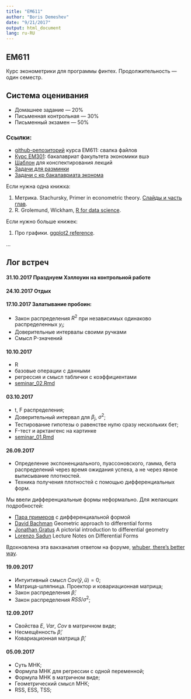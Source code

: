 ```yaml
---
title: "EM611"
author: "Boris Demeshev"
date: "9/21/2017"
output: html_document
lang: ru-RU
---
```


## EM611

Курс эконометрики для программы финтех. Продолжительность — один семестр.

## Система оценивания

* Домашнее задание — 20%
* Письменная контрольная — 30%
* Письменный экзамен — 50%

### Ссылки:

* [github-репозиторий](https://github.com/bdemeshev/em611) курса EM611: свалка файлов
* [Курс EM301](http://bdemeshev.github.io/em301/): бакалавриат факультета экономики вшэ
* [Шаблон](https://github.com/bdemeshev/em611/blob/master/2017/note_template/note_template.tex) для конспектирования лекций
* [Задачи для разминки](https://github.com/bdemeshev/metrics_pro/raw/master/metrics_pro.pdf)
* [Задачи с кр бакалавриата эконома](https://github.com/bdemeshev/metrics_hse_exams/raw/master/metrics_hse_exams.pdf)


Если нужна одна книжка:

1. Метрика. Stachursky, Primer in econometric theory. [Слайды и часть глав](http://johnstachurski.net/emet.html).
1. R. Grolemund, Wickham, [R for data science](http://r4ds.had.co.nz).

Если нужно больше книжек:

1. Про графики. [ggplot2 reference](http://ggplot2.tidyverse.org/reference/).

...


## Лог встреч

#### 31.10.2017 Празднуем Хэллоуин на контрольной работе

#### 24.10.2017 Отдых

#### 17.10.2017 Залатывание пробоин:

* Закон распределения $R^2$ при независимых одинаково распределенных $y_i$;
* Доверительные интервалы своими ручками
* Смысл P-значений


#### 10.10.2017 

* R
* базовые операции с данными
* регрессия и смысл таблички с коэффициентами
* [seminar_02.Rmd](https://github.com/bdemeshev/em611/blob/master/2017/seminar_02/seminar_2.Rmd)

#### 03.10.2017

* t, F распределения;
* Доверительный интервал для $\beta_j$, $\sigma^2$;
* Тестирование гипотезы о равенстве нулю сразу нескольких бет;
* F-тест и арктангенс на картинке
* [seminar_01.Rmd](https://github.com/bdemeshev/em611/blob/master/2017/seminar_01/seminar_1.Rmd)

#### 26.09.2017

* Определение экспоненциального, пуассоновского, гамма, бета распределений через время ожидания успеха, а не через явное выписывание плотностей.
* Техника получения плотностей с помощью дифференциальных форм.

Мы ввели дифференциальные формы неформально. Для желающих подробностей:

* [Пара примеров](https://github.com/bdemeshev/epsilon/raw/master/e_003/diff_forms/diff_forms.pdf) с дифференциальной формой
* [David Bachman](https://arxiv.org/abs/math/0306194v1) Geometric approach to differential forms
* [Jonathan Gratus](https://arxiv.org/abs/1709.08492) A pictorial introduction to differential geometry
* [Lorenzo Sadun](https://arxiv.org/abs/1604.07862) Lecture Notes on Differential Forms

Вдохновлена эта вакханалия ответом на форуме, [whuber, there's better way](https://stats.stackexchange.com/questions/36093).


#### 19.09.2017

* Интуитивный смысл $Cov(\hat{y}, \hat{u}) = 0$;
* Матрица-шляпница. Проектор и ковариационная матрица;
* Закон распределения $\hat{\beta}$;
* Закон распределения $RSS/\sigma^2$;

#### 12.09.2017

* Свойства $E$, $Var$, $Cov$ в матричном виде;
* Несмещённость $\hat{\beta}$;
* Ковариационная матрица $\hat{\beta}$;


#### 05.09.2017

* Суть МНК;
* Формула МНК для регрессии с одной переменной;
* Формула МНК в матричном виде;
* Геометрический смысл МНК;
* RSS, ESS, TSS;
